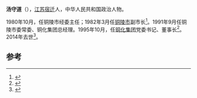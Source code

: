 '''汤守道'''（{{bd|1935年|7月|2014年|9月2日|catIdx=Tang}}），[[江苏|江苏]][[宿迁|宿迁]]人，中华人民共和国政治人物。

1980年10月，任铜陵市经委主任；1982年3月任[[铜陵市|铜陵市]]副市长<ref name="銅陵市地方志编纂委员会1994">{{cite book|author=銅陵市地方志编纂委员会|title=銅陵市志|url=http://books.google.com/books?id=XEB8AAAAIAAJ|year=1994|publisher=黃山书社|page=43}}</ref>。1991年9月任铜陵市委常委、铜化集团总经理。1995年10月，任[[铜化集团|铜化集团]]党委书记、董事长<ref>{{cite book|title=安徽年鑑|url=http://books.google.com/books?id=MsFHAAAAMAAJ|year=1994|publisher=安徽人民出版社|page=53}}</ref>。2014年去世<ref>{{cite news|title=汤守道同志逝世|url=http://cpc.people.com.cn/n/2014/0903/c87393-25597735.html|accessdate=2014-09-06|newspaper=人民网|archive-date=2016-03-04|archive-url=https://web.archive.org/web/20160304072301/http://cpc.people.com.cn/n/2014/0903/c87393-25597735.html|dead-url=no}}</ref>。

==参考==
{{reflist}}
{{中国政治人物小作品}}